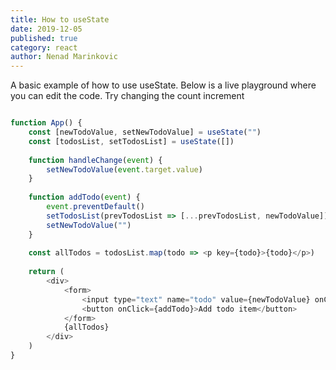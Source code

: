 ```yaml
---
title: How to useState
date: 2019-12-05
published: true
category: react
author: Nenad Marinkovic
---
```


<Text>A basic example of how to use useState. Below is a live playground where you can edit the code. Try changing the count increment</Text>

```js

function App() {
    const [newTodoValue, setNewTodoValue] = useState("")
    const [todosList, setTodosList] = useState([])
    
    function handleChange(event) {
        setNewTodoValue(event.target.value)
    }
    
    function addTodo(event) {
        event.preventDefault()
        setTodosList(prevTodosList => [...prevTodosList, newTodoValue])
        setNewTodoValue("")
    }
    
    const allTodos = todosList.map(todo => <p key={todo}>{todo}</p>)
    
    return (
        <div>
            <form>
                <input type="text" name="todo" value={newTodoValue} onChange={handleChange}/>
                <button onClick={addTodo}>Add todo item</button>
            </form>
            {allTodos}
        </div>
    )
}


```
